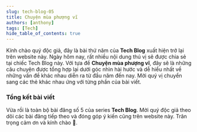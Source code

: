 ```yaml
---
slug: tech-blog-05
title: Chuyện mùa phượng vĩ
authors: [anthony]
tags: [Tech]
hide_table_of_contents: true
---
```



Kính chào quý độc giả, đây là bài thứ năm của **Tech Blog** xuất hiện trở lại trên website này.
Ngày hôm nay, rất nhiều nội dung thú vị sẽ được chia sẻ tại chiếc Tech Blog này. Với tựa đề
**Chuyện mùa phượng vĩ**, đây sẽ là những câu chuyện được tổng hợp lại dưới góc nhìn hài hước
và dễ hiểu nhất về những vấn đề khác nhau diễn ra từ đầu năm đến nay. Mời quý vị chuyển sang các 
thẻ khác nhau ứng với từng phần của bài viết.

<!-- truncate -->

<Tabs lazy>
  <TabItem value="one" label="P1" default>
    <FirstPost />
  </TabItem>
</Tabs>

### Tổng kết bài viết

Vừa rồi là toàn bộ bài đăng số 5 của series **Tech Blog**. Mời quý độc giả theo dõi các bài đăng
tiếp theo và đóng góp ý kiến cũng trên website này. Trân trọng cảm ơn và kính chào 👋.

